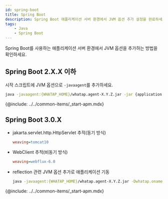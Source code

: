 ```yaml
---
id: spring-boot
title: Spring Boot
description: Spring Boot 애플리케이션 서버 환경에서 JVM 옵션 추가 설정을 완료하세요.
tags:
    - Java
    - Spring Boot
---
```


Spring Boot를 사용하는 애플리케이션 서버 환경에서 JVM 옵션을 추가하는 방법을 확인하세요. 

## Spring Boot 2.X.X 이하

시작 스크립트에 JVM 옵션으로 `-javaagent`를 추가하세요.

```bash
java -javaagent:{WHATAP_HOME}/whatap.agent-X.Y.Z.jar -jar {application.jar}
```

{@include: ../../common-items/_start-apm.mdx}

## Spring Boot 3.0.X

* jakarta.servlet.http.HttpServlet 추적(동기 방식)

  ```ini title='whatap.conf'
  weaving=tomcat10
  ```

* WebClient 추적(비동기 방식)

  ```ini title='whatap.conf'
  weaving=webflux-6.0
  ```

* reflection 관련 JVM 옵션 추가로 애플리케이션 기동

  ```bash title='Java 17 이상만 지원'
  java -javaagent:{WHATAP_HOME}/whatap.agent-X.Y.Z.jar -Dwhatap.oname={Agent_Name} --add-opens=java.base/java.lang=ALL-UNNAMED -jar {application.jar}
  ```

{@include: ../../common-items/_start-apm.mdx}